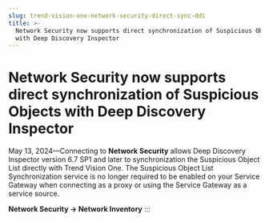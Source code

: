 ```yaml
---
slug: trend-vision-one-network-security-direct-sync-ddi
title: >-
  Network Security now supports direct synchronization of Suspicious Objects
  with Deep Discovery Inspector
---
```

# Network Security now supports direct synchronization of Suspicious Objects with Deep Discovery Inspector

May 13, 2024—Connecting to **Network Security** allows Deep Discovery Inspector version 6.7 SP1 and later to synchronization the Suspicious Object List directly with Trend Vision One. The Suspicious Object List Synchronization service is no longer required to be enabled on your Service Gateway when connecting as a proxy or using the Service Gateway as a service source.

**Network Security → Network Inventory**
:::
